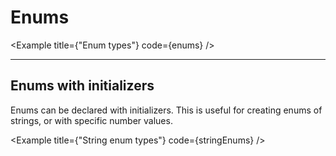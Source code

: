 
# Enums

<Example
  title={"Enum types"}
  code={enums}
/>

---

## Enums with initializers

Enums can be declared with initializers. This is useful for creating enums of strings, or with specific number values.

<Example
  title={"String enum types"}
  code={stringEnums}
/>
